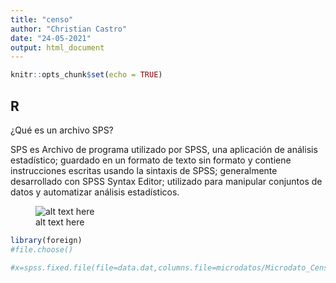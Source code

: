 ```yaml
---
title: "censo"
author: "Christian Castro"
date: "24-05-2021"
output: html_document
---
```


```r
knitr::opts_chunk$set(echo = TRUE)
```

## R 

¿Qué es un archivo SPS?

SPS es Archivo de programa utilizado por SPSS, una aplicación de análisis estadístico; guardado en un formato de texto sin formato y contiene instrucciones escritas usando la sintaxis de SPSS; generalmente desarrollado con SPSS Syntax Editor; utilizado para manipular conjuntos de datos y automatizar análisis estadísticos. 



![alt text here](lecturasspss.JPG)




















```r
library(foreign)
#file.choose()
```

```r
#x=spss.fixed.file(file=data.dat,columns.file=microdatos/Microdato_Censo2017-Personas.sps,varlab.file=input.sps)

```


```python

```










